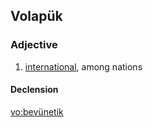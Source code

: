 ==Volapük==

===Adjective===
{{head|vo|adjective}}

# [[international]], among nations

====Declension====
{{vo-decl-adj}}

[[vo:bevünetik]]